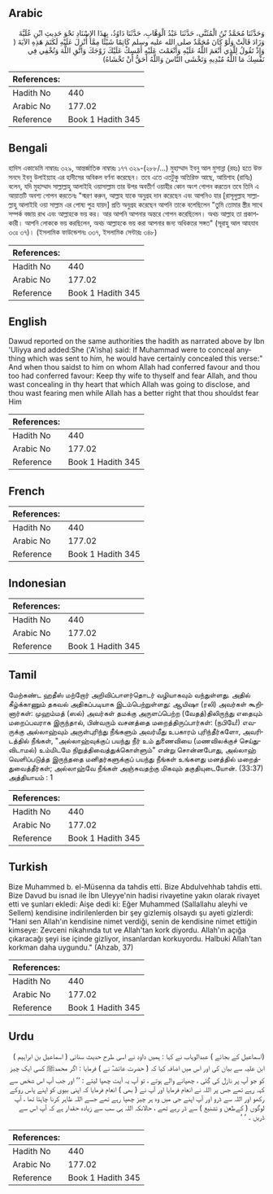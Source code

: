## Arabic


<div dir="rtl" lang="ar" style={{fontSize:'larger',backgroundColor:'#f8f9fa',padding:20}}>
وَحَدَّثَنَا مُحَمَّدُ بْنُ الْمُثَنَّى، حَدَّثَنَا عَبْدُ الْوَهَّابِ، حَدَّثَنَا دَاوُدُ، بِهَذَا الإِسْنَادِ نَحْوَ حَدِيثِ ابْنِ عُلَيَّةَ وَزَادَ قَالَتْ وَلَوْ كَانَ مُحَمَّدٌ صلى الله عليه وسلم كَاتِمًا شَيْئًا مِمَّا أُنْزِلَ عَلَيْهِ لَكَتَمَ هَذِهِ الآيَةَ ‏(‏ وَإِذْ تَقُولُ لِلَّذِي أَنْعَمَ اللَّهُ عَلَيْهِ وَأَنْعَمْتَ عَلَيْهِ أَمْسِكْ عَلَيْكَ زَوْجَكَ وَاتَّقِ اللَّهَ وَتُخْفِي فِي نَفْسِكَ مَا اللَّهُ مُبْدِيهِ وَتَخْشَى النَّاسَ وَاللَّهُ أَحَقُّ أَنْ تَخْشَاهُ‏)‏
</div>
<div style={{backgroundColor:'#f8f9fa',padding:20, marginBottom: 10}}><table> <thead> <tr> <th>References:</th> <th></th> </tr> </thead> <tbody><tr><td>Hadith No</td><td>440</td></tr><tr><td>Arabic No</td><td>177.02</td></tr><tr><td>Reference</td><td>Book 1 Hadith 345</td></tr></tbody></table></div>

## Bengali


<div dir="ltr" lang="bn" style={{fontSize:'larger',backgroundColor:'#f8f9fa',padding:20}}>
হাদিস একাডেমি নাম্বারঃ ৩২৯, আন্তর্জাতিক নাম্বারঃ ১৭৭ ৩২৯-(২৮৮/...) মুহাম্মাদ ইবনু আল মুসান্না (রহঃ) হতে উক্ত সনদে ইবনু উলাইয়্যাহ এর হাদীসের অবিকল বর্ণনা করেছেন। তবে এতে এতটুকু অতিরিক্ত আছে, আয়িশাহ (রাযিঃ) বলেন, যদি মুহাম্মাদ সাল্লাল্লাহু আলাইহি ওয়াসাল্লাম তার উপর অবতীর্ণ ওয়াহীর কোন অংশ গোপন করতেন তবে তিনি এ আয়াতটি অবশ্য গোপন করতেনঃ "স্মরণ করুন, আল্লাহ যাকে অনুগ্রহ দান করেছেন এবং আপনিও যার [রাসূলুল্লাহ সাল্লাল্লাহু আলাইহি ওয়া সাল্লাম এর পোষ্য পুত্র যায়দ] প্রতি অনুগ্রহ করেছেন আপনি তাকে বলেছিলেন "তুমি তোমার স্ত্রীর সাথে সম্পর্ক বজায় রাখ এবং আল্লাহকে ভয় কর। আর আপনি আপনার অন্তরে গোপন করেছিলেন। অথচ আল্লাহ তা প্রকাশকারী। আপনি লোককে ভয় করছিলেন, অথচ আল্লাহকে ভয় করা আপনার জন্য অধিকতর সঙ্গত" (সূরাহু আল আহযাব ৩৩ঃ ৩৭)। (ইসলামিক ফাউন্ডেশনঃ ৩৩৭, ইসলামিক সেন্টারঃ ৩৪৮)
</div>
<div style={{backgroundColor:'#f8f9fa',padding:20, marginBottom: 10}}><table> <thead> <tr> <th>References:</th> <th></th> </tr> </thead> <tbody><tr><td>Hadith No</td><td>440</td></tr><tr><td>Arabic No</td><td>177.02</td></tr><tr><td>Reference</td><td>Book 1 Hadith 345</td></tr></tbody></table></div>

## English


<div dir="ltr" lang="en" style={{fontSize:'larger',backgroundColor:'#f8f9fa',padding:20}}>
Dawud reported on the same authorities the hadith as narrated above by Ibn 'Uliyya and added:She ('A'isha) said: If Muhammad were to conceal anything which was sent to him, he would have certainly concealed this verse:" And when thou saidst to him on whom Allah had conferred favour and thou too had conferred favour: Keep thy wife to thyself and fear Allah, and thou wast concealing in thy heart that which Allah was going to disclose, and thou wast fearing men while Allah has a better right that thou shouldst fear Him
</div>
<div style={{backgroundColor:'#f8f9fa',padding:20, marginBottom: 10}}><table> <thead> <tr> <th>References:</th> <th></th> </tr> </thead> <tbody><tr><td>Hadith No</td><td>440</td></tr><tr><td>Arabic No</td><td>177.02</td></tr><tr><td>Reference</td><td>Book 1 Hadith 345</td></tr></tbody></table></div>

## French


<div dir="ltr" lang="fr" style={{fontSize:'larger',backgroundColor:'#f8f9fa',padding:20}}>

</div>
<div style={{backgroundColor:'#f8f9fa',padding:20, marginBottom: 10}}><table> <thead> <tr> <th>References:</th> <th></th> </tr> </thead> <tbody><tr><td>Hadith No</td><td>440</td></tr><tr><td>Arabic No</td><td>177.02</td></tr><tr><td>Reference</td><td>Book 1 Hadith 345</td></tr></tbody></table></div>

## Indonesian


<div dir="ltr" lang="id" style={{fontSize:'larger',backgroundColor:'#f8f9fa',padding:20}}>

</div>
<div style={{backgroundColor:'#f8f9fa',padding:20, marginBottom: 10}}><table> <thead> <tr> <th>References:</th> <th></th> </tr> </thead> <tbody><tr><td>Hadith No</td><td>440</td></tr><tr><td>Arabic No</td><td>177.02</td></tr><tr><td>Reference</td><td>Book 1 Hadith 345</td></tr></tbody></table></div>

## Tamil


<div dir="ltr" lang="ta" style={{fontSize:'larger',backgroundColor:'#f8f9fa',padding:20}}>
மேற்கண்ட ஹதீஸ் மற்றோர் அறிவிப்பாளர்தொடர் வழியாகவும் வந்துள்ளது. அதில் கீழ்க்காணும் தகவல் அதிகப்படியாக இடம்பெற்றுள்ளது: ஆயிஷா (ரலி) அவர்கள் கூறினார்கள்: முஹம்மத் (ஸல்) அவர்கள் தமக்கு அருளப்பெற்ற (வேதத்)திலிருந்து எதையும் மறைப்பவராக இருந்தால், பின்வரும் வசனத்தை மறைத்திருப்பார்கள்: (நபியே!) எவருக்கு அல்லாஹ்வும் அருள்புரிந்து நீங்களும் அவர்மீது உபகாரம் புரிந்தீர்களோ, அவரிடத்தில் நீங்கள், "அல்லாஹ்வுக்குப் பயந்து நீர் உம் துணைவியை (மணவிலக்குச் செய்துவிடாமல்) உம்மிடமே நிறுத்திவைத்துக்கொள்ளும்" என்று சொன்னபோது, அல்லாஹ் வெளிப்படுத்த இருந்ததை மனிதர்களுக்குப் பயந்து நீங்கள் உங்களது மனத்தில் மறைத்துவைத்தீர்கள்; அல்லாஹ்வே நீங்கள் அஞ்சுவதற்கு மிகவும் தகுதியுடையோன். (33:37) அத்தியாயம் : 1
</div>
<div style={{backgroundColor:'#f8f9fa',padding:20, marginBottom: 10}}><table> <thead> <tr> <th>References:</th> <th></th> </tr> </thead> <tbody><tr><td>Hadith No</td><td>440</td></tr><tr><td>Arabic No</td><td>177.02</td></tr><tr><td>Reference</td><td>Book 1 Hadith 345</td></tr></tbody></table></div>

## Turkish


<div dir="ltr" lang="tr" style={{fontSize:'larger',backgroundColor:'#f8f9fa',padding:20}}>
Bize Muhammed b. el-Müsenna da tahdis etti. Bize Abdulvehhab tahdis etti. Bize Davud bu isnad ile İbn Uleyye'nin hadisi rivayetine yakın olarak rivayet etti ve şunları ekledi: Aişe dedi ki: Eğer Muhammed (Sallallahu aleyhi ve Sellem) kendisine indirilenlerden bir şey gizlemiş olsaydı şu ayeti gizlerdi: "Hani sen Allah'ın kendisine nimet verdiği, senin de kendisine nimet ettiğin kimseye: Zevceni nikahında tut ve Allah'tan kork diyordu. Allah'ın açığa çıkaracağı şeyi ise içinde gizliyor, insanlardan korkuyordu. Halbuki Allah'tan korkman daha uygundu." (Ahzab, 37)
</div>
<div style={{backgroundColor:'#f8f9fa',padding:20, marginBottom: 10}}><table> <thead> <tr> <th>References:</th> <th></th> </tr> </thead> <tbody><tr><td>Hadith No</td><td>440</td></tr><tr><td>Arabic No</td><td>177.02</td></tr><tr><td>Reference</td><td>Book 1 Hadith 345</td></tr></tbody></table></div>

## Urdu


<div dir="rtl" lang="ur" style={{fontSize:'larger',backgroundColor:'#f8f9fa',padding:20}}>
(اسماعیل کے بجائے ) عبدالوہاب نے کہا : ہمیں داود نے اسی طرح حدیث سنائی ( اسماعیل بن ابراہیم ) ابن علیہ سے بیان کی اور اس میں اضافہ کیا کہ ( حضرت عائشہؓ نے ) فرمایا : اگر محمدﷺ کسی ایک چیز کو جو آپ پر نازل کی گئی ، چھپانے والے ہوتے ، تو آپ یہ آیت چھپا لیتے : ’’ اور جب آپ اس شخص سے کہہ رہے تھے جس پر اللہ نے انعام فرمایا اور آپ نے ( بھی ) انعام فرمایا کہ اپنی بیوی کو اپنے پاس روکے رکھو اور اللہ سے ڈرو اور آپ اپنے جی میں وہ ہر چیز چھپا رہے تھے جسے اللہ ظاہر کرنا چاہتا تھا ، آپ لوگوں ( کےطعن و تشنیع ) سے ڈر رہے تھے ، حالانکہ اللہ ہی سب سے زیادہ حقدار ہے کہ آپ اس سے ڈریں ۔ ‘ ‘
</div>
<div style={{backgroundColor:'#f8f9fa',padding:20, marginBottom: 10}}><table> <thead> <tr> <th>References:</th> <th></th> </tr> </thead> <tbody><tr><td>Hadith No</td><td>440</td></tr><tr><td>Arabic No</td><td>177.02</td></tr><tr><td>Reference</td><td>Book 1 Hadith 345</td></tr></tbody></table></div>